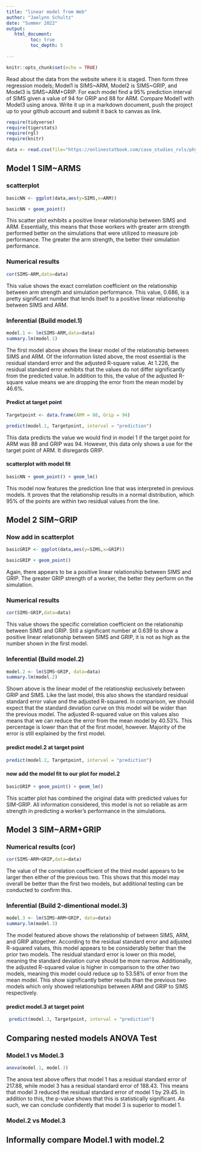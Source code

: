 ```yaml
---
title: "linear model from Web"
author: "Jaelynn Schultz"
date: "Summer 2022"
output:
   html_document:
         toc: true
         toc_depth: 5
        
---
```


```r
knitr::opts_chunk$set(echo = TRUE)
```

Read about the data from the website where it is staged.  Then form three regression models; Model1 is SIMS~ARM, Model2 is SIMS~GRIP, and Model3 is SIMS~ARM+GRIP. For each model find a 95% prediction interval of SIMS given a value of 94  for GRIP and 88 for ARM. Compare Model1 with Model3 using anova. Write it up in a markdown document, push the project up to your github account and submit it back to canvas as link. 

 


```r
require(tidyverse)
require(tigerstats)
require(rgl)
require(knitr)

```

```r
data <- read.csv(file="https://onlinestatbook.com/case_studies_rvls/physical_strength/data.txt",sep="",header=TRUE)  

```

## Model 1 SIM~ARMS

### scatterplot

```r
basicNN <- ggplot(data,aes(y=SIMS,x=ARM))
```


```r
basicNN + geom_point()
```
This scatter plot exhibits a positive linear relationship between SIMS and ARM. Essentially, this means that those workers with greater arm strength performed better on the simulations that were utilized to measure job performance. The greater the arm strength, the better their simulation performance. 

### Numerical results

```r
cor(SIMS~ARM,data=data)
```
This value shows the exact correlation coefficient on the relationship between arm strength and simulation performance. This value, 0.686, is a pretty significant number that lends itself to a positive linear relationship between SIMS and ARM.

### Inferential  (Build model.1)

```r
model.1 <- lm(SIMS~ARM,data=data)
summary.lm(model.1)
```
The first model above shows the linear model of the relationship between SIMS and ARM. Of the information listed above, the most essential is the residual standard error and the adjusted R-square value. At 1.226, the residual standard error exhibits that the values do not differ significantly from the predicted value. In addition to this, the value of the adjusted R-square value means we are dropping the error from the mean model by 46.6%.

#### Predict at target point

```r
Targetpoint <- data.frame(ARM = 88, Grip = 94)
```

```r
predict(model.1, Targetpoint, interval = "prediction")
```
This data predicts the value we would find in model 1 if the target point for ARM was 88 and GRIP was 94. However, this data only shows a use for the target point of ARM. It disregards GRIP. 


#### scatterplot with model fit
  
```r
basicNN + geom_point() + geom_lm()
```
This model now features the prediction line that was interpreted in previous models. It proves that the relationship results in a normal distribution, which 95% of the points are within two residual values from the line. 

## Model 2 SIM~GRIP

### Now add in scatterplot

```r
basicGRIP <- ggplot(data,aes(y=SIMS,x=GRIP))
```

```r
basicGRIP + geom_point()
```
Again, there appears to be a positive linear relationship between SIMS and GRIP. The greater GRIP strength of a worker, the better they perform on the simulation. 

### Numerical results 

```r
cor(SIMS~GRIP,data=data)
```
This value shows the specific correlation coefficient on the relationship between SIMS and GRIP. Still a significant number at 0.639 to show a positive linear relationship between SIMS and GRIP, it is not as high as the number shown in the first model. 

### Inferential  (Build model.2)
  
```r
model.2 <- lm(SIMS~GRIP, data=data)
summary.lm(model.2)
``` 
Shown above is the linear model of the relationship exclusively between GRIP and SIMS. Like the last model, this also shows the standard residual standard error value and the adjusted R-squared. In comparison, we should expect that the standard deviation curve on this model will be wider than the previous model. The adjusted R-squared value on this values also means that we can reduce the error from the mean model by 40.53%. This percentage is lower than that of the first model, however. Majority of the error is still explained by the first model. 

#### predict model.2 at target point

```r
predict(model.2, Targetpoint, interval = "prediction")
```

#### now add the model fit to our plot for model.2
  
```r
basicGRIP + geom_point() + geom_lm()
```
This scatter plot has combined the original data with predicted values for SIM-GRIP. All information considered, this model is not so reliable as arm strength in predicting a worker's performance in the simulations. 

## Model 3 SIM~ARM+GRIP

### Numerical results (cor)

```r
cor(SIMS~ARM+GRIP,data=data)
```
The value of the correlation coefficient of the third model appears to be larger then either of the previous two. This shows that this model may overall be better than the first two models, but additional testing can be conducted to confirm this. 
  
### Inferential  (Build 2-dimentional model.3)

```r
model.3 <- lm(SIMS~ARM+GRIP, data=data)
summary.lm(model.3)
``` 
The model featured above shows the relationship of between SIMS, ARM, and GRIP altogether. According to the residual standard error and adjusted R-squared values, this model appears to be considerably better than the prior two models. The residual standard error is lower on this model, meaning the standard deviation curve should be more narrow. Additionally, the adjusted R-squared value is higher in comparison to the other two models, meaning this model could reduce up to 53.58% of error from the mean model. This show significantly better results than the previous two models which only showed relationships between ARM and GRIP to SIMS respectively. 

#### predict model.3 at target point
  
```r
 predict(model.3, Targetpoint, interval = "prediction")
```

## Comparing nested models ANOVA Test

### Model.1 vs Model.3

```r
anova(model.1, model.3)
``` 
The anova test above offers that model 1 has a residual standard error of 217.88, while model 3 has a residual standard error of 188.43. This means that model 3 reduced the residual standard error of model 1 by 29.45. In addition to this, the p-value shows that this is statistically significant. As such, we can conclude confidently that model 3 is superior to model 1. 

### Model.2 vs Model.3

## Informally compare Model.1 with model.2

